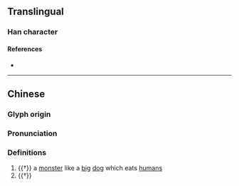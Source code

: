 {{character info/new}}
==Translingual==

===Han character===
{{Han char|rn=94|rad=犬|as=09|sn=12|four=|canj=KHGSK,KHQSK|ids=⿰犭敖}}

====References====
* {{Han ref|kx=0718.030|dkj=20647|hdz=21364.160|uh=7353|ud=29523}}

----
==Chinese==
{{zh-forms}}

===Glyph origin===
{{Han etym}}

===Pronunciation===
{{zh-pron
|m=áo
|mc=y
|oc=y
|cat=n
}}

===Definitions===
{{zh-hanzi}}

# {{†}} a [[monster]] like a [[big]] [[dog]] which eats [[human]]s
# {{†}} {{zh-alt-form|獒}}